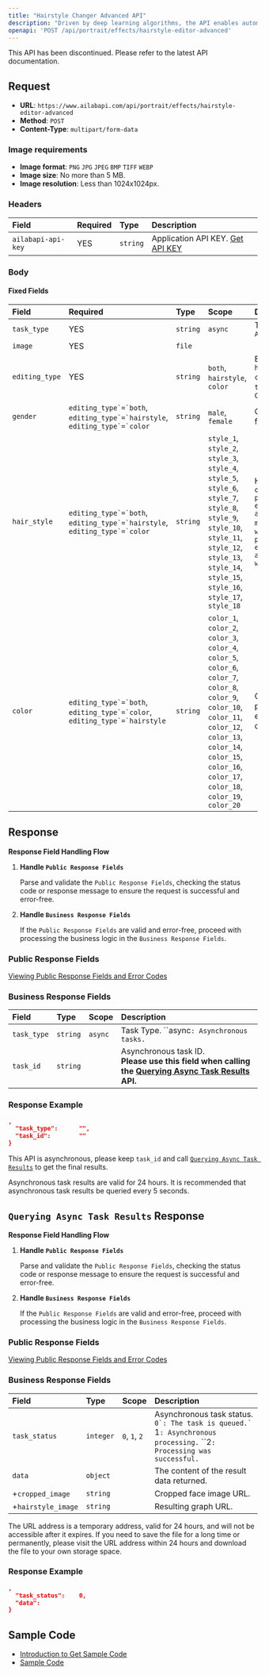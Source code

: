```yaml
---
title: "Hairstyle Changer Advanced API"
description: "Driven by deep learning algorithms, the API enables automatic portrait hairstyle and color transformations, offering up to dozens of styles and color options."
openapi: 'POST /api/portrait/effects/hairstyle-editor-advanced'
---
```


<Danger>
This API has been discontinued. Please refer to the latest API documentation.
</Danger>

## Request

- **URL**: `https://www.ailabapi.com/api/portrait/effects/hairstyle-editor-advanced`
- **Method**: `POST`
- **Content-Type**: `multipart/form-data`

### Image requirements

- **Image format**: `PNG` `JPG` `JPEG` `BMP` `TIFF` `WEBP`
- **Image size**: No more than 5 MB.
- **Image resolution**: Less than 1024x1024px.

### Headers

| Field              | Required | Type     | Description                                        |
|:-------------------|:---------|:---------|:---------------------------------------------------|
| `ailabapi-api-key` | YES      | `string` | Application API KEY. [Get API KEY](/doc/get-api-key) |

### Body

#### Fixed Fields

| Field          | Required                                                                                                                  | Type     | Scope                                                                                                                                                                                                                                                                                                                                                                                                                                                         | Description                                                                                                                                                                                                                                           |
|:---------------|:--------------------------------------------------------------------------------------------------------------------------|:---------|:--------------------------------------------------------------------------------------------------------------------------------------------------------------------------------------------------------------------------------------------------------------------------------------------------------------------------------------------------------------------------------------------------------------------------------------------------------------|:------------------------------------------------------------------------------------------------------------------------------------------------------------------------------------------------------------------------------------------------------|
| `task_type`    | YES                                                                                                                       | `string` | ``async`` | Task Type. ``async`: Asynchronous tasks.`                                                                                                                                                                                                      |
| `image`        | YES                                                                                                                       | `file`   |                                                                                                                                                                                                                                                                                                                                                                                                                                                               |                                                                                                                                                                                                                                                       |
| `editing_type` | YES                                                                                                                       | `string` | ``both``, ``hairstyle``, ``color`` | Edit Type. ``both`: Change the hairstyle & Change the color.` ``hairstyle`: Change the hairstyle.` ``color`: Change the color.`                                                                                                  |
| `gender`       | ``editing_type`=`both``, ``editing_type`=`hairstyle``, ``editing_type`=`color`` | `string` | ``male``, ``female`` | Gender. ``male`: Male.` ``female`: Female.`                                                                                                                                                                                             |
| `hair_style`   | ``editing_type`=`both``, ``editing_type`=`hairstyle``, ``editing_type`=`color`` | `string` | ``style_1``, ``style_2``, ``style_3``, ``style_4``, ``style_5``, ``style_6``, ``style_7``, ``style_8``, ``style_9``, ``style_10``, ``style_11``, ``style_12``, ``style_13``, ``style_14``, ``style_15``, ``style_16``, ``style_17``, ``style_18`` | Hairstyle. `[See the results of men's hairstyles](ai-portrait/effects/hairstyle-editor-advanced.md#hairstyles-for-men)` `[See the effect of women's hairstyles](ai-portrait/effects/hairstyle-editor-advanced.md#hairstyles-for-women)` |
| `color`        | ``editing_type`=`both``, ``editing_type`=`color``, ``editing_type`=`hairstyle`` | `string` | ``color_1``, ``color_2``, ``color_3``, ``color_4``, ``color_5``, ``color_6``, ``color_7``, ``color_8``, ``color_9``, ``color_10``, ``color_11``, ``color_12``, ``color_13``, ``color_14``, ``color_15``, ``color_16``, ``color_17``, ``color_18``, ``color_19``, ``color_20`` | Color. (ai-portrait/effects/hairstyle-editor-advanced.md#hair-colors)                                                                                                                                                                    |

## Response

**Response Field Handling Flow**

1. **Handle `Public Response Fields`**

   Parse and validate the `Public Response Fields`, checking the status code or response message to ensure the request is successful and error-free.

2. **Handle `Business Response Fields`**

   If the `Public Response Fields` are valid and error-free, proceed with processing the business logic in the `Business Response Fields`.

### Public Response Fields

<a href="/doc/response-description" target="_blank">Viewing Public Response Fields and Error Codes</a>

### Business Response Fields

| Field       | Type     | Scope            | Description                                                                                                                                   |
|:------------|:---------|:-----------------|:----------------------------------------------------------------------------------------------------------------------------------------------|
| `task_type` | `string` | ``async`` | Task Type. ``async`: Asynchronous tasks.`                                                                                              |
| `task_id`   | `string` |                  | Asynchronous task ID. <br/>**Please use this field when calling the [Querying Async Task Results](ai-common/async-task-results/api) API.** |

### Response Example

```json
,
  "task_type":      "",
  "task_id":        ""
}
```

This API is asynchronous, please keep `task_id` and call [`Querying Async Task Results`](ai-common/async-task-results/api) to get the final results.

Asynchronous task results are valid for 24 hours. It is recommended that asynchronous task results be queried every 5 seconds.

## `Querying Async Task Results` Response

**Response Field Handling Flow**

1. **Handle `Public Response Fields`**

   Parse and validate the `Public Response Fields`, checking the status code or response message to ensure the request is successful and error-free.

2. **Handle `Business Response Fields`**

   If the `Public Response Fields` are valid and error-free, proceed with processing the business logic in the `Business Response Fields`.

### Public Response Fields

<a href="/doc/response-description" target="_blank">Viewing Public Response Fields and Error Codes</a>

### Business Response Fields

| Field              | Type      | Scope                                  | Description                                                                                                                                 |
|:-------------------|:----------|:---------------------------------------|:--------------------------------------------------------------------------------------------------------------------------------------------|
| `task_status`      | `integer` | ``0``, ``1``, ``2`` | Asynchronous task status. ``0`: The task is queued.` ``1`: Asynchronous processing.` ``2`: Processing was successful.` |
| `data`             | `object`  |                                        | The content of the result data returned.                                                                                                    |
| +`cropped_image`   | `string`  |                                        | Cropped face image URL.                                                                                                                     |
| +`hairstyle_image` | `string`  |                                        | Resulting graph URL.                                                                                                                        |

The URL address is a temporary address, valid for 24 hours, and will not be accessible after it expires. If you need to save the file for a long time or permanently, please visit the URL address within 24 hours and download the file to your own storage space.

### Response Example

```json
,
  "task_status":    0,
  "data":           
}
```

## Sample Code

- [Introduction to Get Sample Code](get-sample-code)
- [Sample Code][PostmanURL]

[PostmanURL]: https://documenter.getpostman.com/view/26387069/2s93JxqgHE#8e8b2f58-6d2d-44be-bf34-00938240cb75
